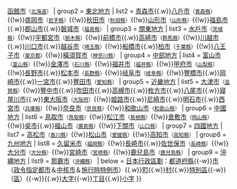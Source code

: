 {{Navbox
| name = 日本中核市
| title = [[日本]]的[[中核市]]
| state = {{{state|autocollapse}}}
| group1 = [[北海道地方]]
|  list1 = [[旭川市]]{{.w}}[[函館市]]<small>（[[北海道]]）</small>
| group2 = [[東北地方]]
|  list2 = [[青森市]]{{.w}}[[八戶市]]<small>（[[青森縣]]）</small>{{!w}}[[盛岡市]]<small>（[[岩手縣]]）</small>{{!w}}[[秋田市]]<small>（[[秋田縣]]）</small>{{!w}}[[山形市]]<small>（[[山形縣]]）</small>{{!w}}[[福島市]]{{.w}}[[郡山市]]{{.w}}[[磐城市]]<small>（[[福島縣]]）</small>
| group3 = [[關東地方]]
|  list3 = [[水戶市]]<small>（[[茨城縣]]）</small>{{!w}}[[宇都宮市]]<small>（[[栃木縣]]）</small>{{!w}}[[前橋市]]{{.w}}[[高崎市]]<small>（[[群馬縣]]）</small>{{!w}}[[川越市]]{{.w}}[[川口市]]{{.w}}[[越谷市]]<small>（[[埼玉縣]]）</small>{{!w}}[[船橋市]]{{.w}}[[柏市]]<small>（[[千葉縣]]）</small>{{!w}}[[八王子市]]<small>（[[東京都]]）</small>{{!w}}[[橫須賀市]]<small>（[[神奈川縣]]）</small>
| group4 = [[中部地方]]
|  list4 = [[富山市]]<small>（[[富山縣]]）</small>{{!w}}[[金澤市]]<small>（[[石川縣]]）</small>{{!w}}[[福井市]]<small>（[[福井縣]]）</small>{{!w}}[[甲府市]]<small>（[[山梨縣]]）</small>{{!w}}[[長野市]]{{.w}}[[松本市]]<small>（[[長野縣]]）</small>{{!w}}[[岐阜市]]<small>（[[岐阜縣]]）</small>{{!w}}[[豐橋市]]{{.w}}[[岡崎市]]{{.w}}[[一宮市]]{{.w}}[[丰田市|豐田市]]<small>（[[愛知縣]]）</small>
| group5 = [[近畿地方]]
|  list5 = [[大津市]]<small>（[[滋賀縣]]）</small>{{!w}}[[豐中市]]{{.w}}[[吹田市]]{{.w}}[[高槻市]]{{.w}}[[枚方市]]{{.w}}[[八尾市]]{{.w}}[[寢屋川市]]{{.w}}[[東大阪市]]<small>（[[大阪府]]）</small>{{!w}}[[姬路市]]{{.w}}[[尼崎市]]{{.w}}[[明石市]]{{.w}}[[西宮市]]<small>（[[兵庫縣]]）</small>{{!w}}[[奈良市]]<small>（[[奈良縣]]）</small>{{!w}}[[和歌山市]]<small>（[[和歌山縣]]）</small>
| group6 = [[中國地方]]
|  list6 = [[鳥取市]]<small>（[[鳥取縣]]）</small>{{!w}}[[松江市]]<small>（[[島根縣]]）</small>{{!w}}[[倉敷市]]<small>（[[岡山縣]]）</small>{{!w}}[[吳市]]{{.w}}[[福山市]]<small>（[[廣島縣]]）</small>{{!w}}[[下关市|下關市]]<small>（[[山口縣]]）</small>
| group7 = [[四國地方]]
|  list7 = [[高松市]]<small>（[[香川縣]]）</small>{{!w}}[[松山市]]<small>（[[愛媛縣]]）</small>{{!w}}[[高知市]]<small>（[[高知縣]]）</small>
| group8 = [[九州地方]]
|  list8 = [[久留米市]]<small>（[[福岡縣]]）</small>{{!w}}[[长崎市|長崎市]]{{.w}}[[佐世保市]]<small>（[[長崎縣]]）</small>{{!w}}[[大分市]]<small>（[[大分縣]]）</small>{{!w}}[[宮崎市]]<small>（[[宮崎縣]]）</small>{{!w}}[[鹿儿岛市|鹿兒島市]]<small>（[[鹿兒島縣]]）</small>
| group9 = [[沖繩地方]]
|  list9 = [[那霸市]]<small>（[[沖繩縣]]）</small>
| below = [[日本行政區劃]]：[[都道府縣]]{{-w}}[[市]]（[[政令指定都市]]＆[[中核市]]＆[[特例市|施行時特例市]]）{{.w}}[[町]]{{.w}}[[村 (日本)|村]]{{.w}}[[特別區]]{{-w}}（[[行政區 (日本)|區]]）{{-w}}{{link-ja|町丁}}{{.w}}[[大字]]{{-w}}[[丁目]]{{.w}}[[小字]]
}}<noinclude>{{Documentation}}</noinclude>